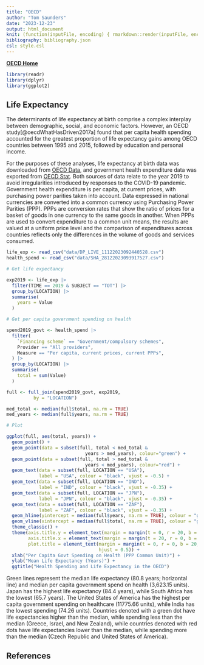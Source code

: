 ```yaml
---
title: "OECD"
author: "Tom Saunders"
date: "2023-12-23"
output: html_document
knit: (function(inputFile, encoding) { rmarkdown::render(inputFile, encoding = encoding, output_file = file.path(dirname(inputFile), '/docs/life-expectancy.html')) })
bibliography: bibliography.json
csl: style.csl
---
```


[**OECD Home**](index.html)

```r
library(readr)
library(dplyr)
library(ggplot2)
```

## Life Expectancy

The determinants of life expectancy at birth comprise a complex interplay between demographic, social, and economic factors. However, an OECD study[@oecdWhatHasDriven2017a] found that per capita health spending accounted for the greatest proportion of life expectancy gains among OECD countries between 1995 and 2015, followed by education and personal income.

For the purposes of these analyses, life expectancy at birth data was downloaded from [OECD Data](https://data.oecd.org/healthstat/life-expectancy-at-birth.htm), and government health expenditure data was exported from [OECD Stat](https://stats.oecd.org/Index.aspx?DataSetCode=SHA). Both sources of data relate to the year 2019 to avoid irregularities introduced by responses to the COVID-19 pandemic. Government health expenditure is per capita, at current prices, with purchasing power parities taken into account. Data expressed in national currencies are converted into a common currency using Purchasing Power Parities (PPP). PPPs are conversion rates that show the ratio of prices for a basket of goods in one currency to the same goods in another. When PPPs are used to convert expenditure to a common unit means, the results are valued at a uniform price level and the comparison of expenditures across countries reflects only the differences in the volume of goods and services consumed.

```r
life_exp <- read_csv("data/DP_LIVE_11122023092440528.csv")
health_spend <- read_csv("data/SHA_28122023093917527.csv")
```

```r
# Get life expectancy

exp2019 <- life_exp |> 
  filter(TIME == 2019 & SUBJECT == "TOT") |> 
  group_by(LOCATION) |> 
  summarise(
    years = Value
  )

# Get per capita government spending on health

spend2019_govt <- health_spend |> 
  filter(
    `Financing scheme` == "Government/compulsory schemes",
    Provider == "All providers",
    Measure == "Per capita, current prices, current PPPs",
  ) |> 
  group_by(LOCATION) |> 
  summarise(
    total = sum(Value)
  )

full <- full_join(spend2019_govt, exp2019,
          by = "LOCATION")

med_total <- median(full$total, na.rm = TRUE)
med_years <- median(full$years, na.rm = TRUE)

# Plot

ggplot(full, aes(total, years)) +
  geom_point() +
  geom_point(data = subset(full, total < med_total & 
                             years > med_years), colour="green") +
  geom_point(data = subset(full, total > med_total & 
                             years < med_years), colour="red") +
  geom_text(data = subset(full, LOCATION == "USA"),
            label = "USA", colour = "black", vjust = -0.5) +
  geom_text(data = subset(full, LOCATION == "IND"), 
            label = "IND", colour = "black", vjust = -0.35) +
  geom_text(data = subset(full, LOCATION == "JPN"), 
            label = "JPN", colour = "black", vjust = -0.35) +
  geom_text(data = subset(full, LOCATION == "ZAF"), 
            label = "ZAF", colour = "black", vjust = -0.35) +
  geom_hline(yintercept = median(full$years, na.rm = TRUE), colour = "green") +
  geom_vline(xintercept = median(full$total, na.rm = TRUE), colour = "green") +
  theme_classic() +
  theme(axis.title.y = element_text(margin = margin(t = 0, r = 20, b = 0, l = 0)),
        axis.title.x = element_text(margin = margin(t = 20, r = 0, b = 0, l = 0)),
        plot.title = element_text(margin = margin(t = 0, r = 0, b = 20, l = 0),
                                  hjust = 0.5)) +
  xlab("Per Capita Govt Spending on Health (PPP Common Unit)") +
  ylab("Mean Life Expectancy (Years)") +
  ggtitle("Health Spending and Life Expectancy in the OECD")
```

Green lines represent the median life expectancy (80.8 years; horizontal line) and median per capita government spend on health (3,623.15 units). Japan has the highest life expectancy (84.4 years), while South Africa has the lowest (65.7 years). The United States of America has the highest per capita government spending on healthcare (11775.66 units), while India has the lowest spending (74.26 units). Countries denoted with a green dot have life expectancies higher than the median, while spending less than the median (Greece, Israel, and New Zealand), while countries denoted with red dots have life expectancies lower than the median, while spending more than the median (Czech Republic and United States of America).

## References
